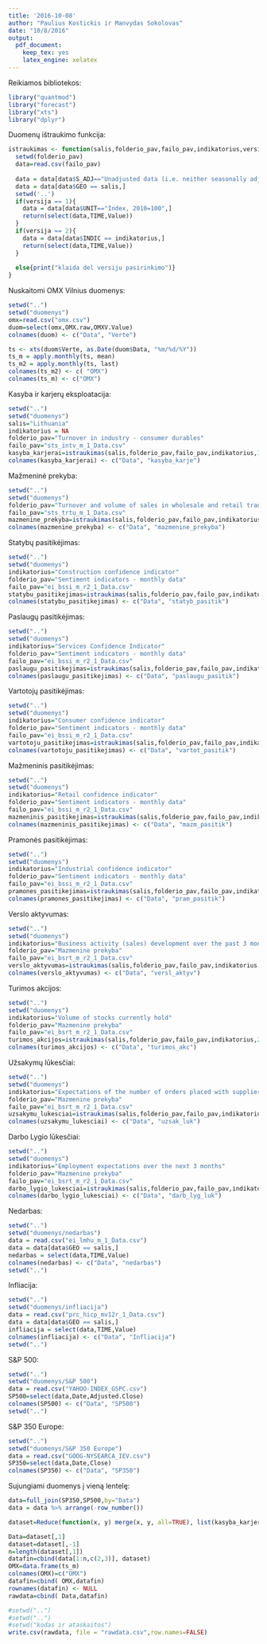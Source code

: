 ```yaml
---
title: '2016-10-08'
author: "Paulius Kostickis ir Manvydas Sokolovas"
date: "10/8/2016"
output:
  pdf_document:
    keep_tex: yes
    latex_engine: xelatex
---
```


Reikiamos bibliotekos:
```r
library("quantmod")
library("forecast")
library("xts")
library("dplyr")
```

Duomenų ištraukimo funkcija:
```r
istraukimas <- function(salis,folderio_pav,failo_pav,indikatorius,versija){            
  setwd(folderio_pav)
  data=read.csv(failo_pav)
  
  data = data[data$S_ADJ=="Unadjusted data (i.e. neither seasonally adjusted nor calendar adjusted data)",]
  data = data[data$GEO == salis,]
  setwd('..')
  if(versija == 1){
    data = data[data$UNIT=="Index, 2010=100",]
    return(select(data,TIME,Value))
  }
  if(versija == 2){
    data = data[data$INDIC == indikatorius,]
    return(select(data,TIME,Value))
  }
  
  else{print("klaida del versiju pasirinkimo")}
}

```


Nuskaitomi OMX Vilnius duomenys:
```r
setwd("..")   
setwd("duomenys")  
omx=read.csv("omx.csv")
duom=select(omx,OMX.raw,OMXV.Value)
colnames(duom) <- c("Data", "Verte")

ts <- xts(duom$Verte, as.Date(duom$Data, "%m/%d/%Y"))
ts_m = apply.monthly(ts, mean)
ts_m2 = apply.monthly(ts, last)
colnames(ts_m2) <- c( "OMX")
colnames(ts_m) <- c("OMX")
```


Kasyba ir karjerų eksploatacija:
```r
setwd("..")   
setwd("duomenys")  
salis="Lithuania"
indikatorius = NA                                                         # kol kas indikatoriaus nebus
folderio_pav="Turnover in industry - consumer durables"
failo_pav="sts_intv_m_1_Data.csv"
kasyba_karjerai=istraukimas(salis,folderio_pav,failo_pav,indikatorius,1)
colnames(kasyba_karjerai) <- c("Data", "kasyba_karje")
```


Mažmeninė prekyba:
```r
setwd("..")   
setwd("duomenys")  
folderio_pav="Turnover and volume of sales in wholesale and retail trade - monthly data"
failo_pav="sts_trtu_m_1_Data.csv" 
mazmenine_prekyba=istraukimas(salis,folderio_pav,failo_pav,indikatorius,1)                 #didmeninės ir mažmeninės prekybos apyvarta ir pardavimų apimtis 
colnames(mazmenine_prekyba) <- c("Data", "mazmenine_prekyba")
```


Statybų pasitikėjimas:
```r
setwd("..")   
setwd("duomenys")  
indikatorius="Construction confidence indicator"
folderio_pav="Sentiment indicators - monthly data"
failo_pav="ei_bssi_m_r2_1_Data.csv"
statybu_pasitikejimas=istraukimas(salis,folderio_pav,failo_pav,indikatorius,2)
colnames(statybu_pasitikejimas) <- c("Data", "statyb_pasitik")
```


Paslaugų pasitikėjimas:
```r
setwd("..")   
setwd("duomenys")  
indikatorius="Services Confidence Indicator"
folderio_pav="Sentiment indicators - monthly data"
failo_pav="ei_bssi_m_r2_1_Data.csv"
paslaugu_pasitikejimas=istraukimas(salis,folderio_pav,failo_pav,indikatorius,2)
colnames(paslaugu_pasitikejimas) <- c("Data", "paslaugu_pasitik")
```


Vartotojų pasitikėjimas:
```r
setwd("..")   
setwd("duomenys")  
indikatorius="Consumer confidence indicator"
folderio_pav="Sentiment indicators - monthly data"
failo_pav="ei_bssi_m_r2_1_Data.csv"
vartotoju_pasitikejimas=istraukimas(salis,folderio_pav,failo_pav,indikatorius,2)
colnames(vartotoju_pasitikejimas) <- c("Data", "vartot_pasitik")
```


Mažmeninis pasitikėjimas:
```r
setwd("..")   
setwd("duomenys")  
indikatorius="Retail confidence indicator"
folderio_pav="Sentiment indicators - monthly data"
failo_pav="ei_bssi_m_r2_1_Data.csv"
mazmeninis_pasitikejimas=istraukimas(salis,folderio_pav,failo_pav,indikatorius,2) #mažmeninės prekybos pasitikėjimo rodiklis
colnames(mazmeninis_pasitikejimas) <- c("Data", "mazm_pasitik")
```


Pramonės pasitikėjimas:
```r
setwd("..")   
setwd("duomenys")  
indikatorius="Industrial confidence indicator"
folderio_pav="Sentiment indicators - monthly data"
failo_pav="ei_bssi_m_r2_1_Data.csv"
pramones_pasitikejimas=istraukimas(salis,folderio_pav,failo_pav,indikatorius,2)
colnames(pramones_pasitikejimas) <- c("Data", "pram_pasitik")
```


Verslo aktyvumas:
```r
setwd("..")   
setwd("duomenys")  
indikatorius="Business activity (sales) development over the past 3 months"
folderio_pav="Mazmenine prekyba"
failo_pav="ei_bsrt_m_r2_1_Data.csv"
verslo_aktyvumas=istraukimas(salis,folderio_pav,failo_pav,indikatorius,2)
colnames(verslo_aktyvumas) <- c("Data", "versl_aktyv")
```


Turimos akcijos:
```r
setwd("..")   
setwd("duomenys")  
indikatorius="Volume of stocks currently hold"
folderio_pav="Mazmenine prekyba"
failo_pav="ei_bsrt_m_r2_1_Data.csv"
turimos_akcijos=istraukimas(salis,folderio_pav,failo_pav,indikatorius,2)
colnames(turimos_akcijos) <- c("Data", "turimos_akc")
```


Užsakymų lūkesčiai:
```r
setwd("..")   
setwd("duomenys")  
indikatorius="Expectations of the number of orders placed with suppliers over the next 3 months"
folderio_pav="Mazmenine prekyba"
failo_pav="ei_bsrt_m_r2_1_Data.csv"
uzsakymu_lukesciai=istraukimas(salis,folderio_pav,failo_pav,indikatorius,2)
colnames(uzsakymu_lukesciai) <- c("Data", "uzsak_luk")
```


Darbo Lygio lūkesčiai:
```r
setwd("..")   
setwd("duomenys")  
indikatorius="Employment expectations over the next 3 months"
folderio_pav="Mazmenine prekyba"
failo_pav="ei_bsrt_m_r2_1_Data.csv"
darbo_lygio_lukesciai=istraukimas(salis,folderio_pav,failo_pav,indikatorius,2)
colnames(darbo_lygio_lukesciai) <- c("Data", "darb_lyg_luk")
```

Nedarbas:
```r
setwd("..")   
setwd("duomenys/nedarbas")  
data = read.csv("ei_lmhu_m_1_Data.csv")
data = data[data$GEO == salis,]
nedarbas = select(data,TIME,Value)
colnames(nedarbas) <- c("Data", "nedarbas")
setwd("..") 
```

Infliacija:
```r
setwd("..")   
setwd("duomenys/infliacija")  
data = read.csv("prc_hicp_mv12r_1_Data.csv")
data = data[data$GEO == salis,]
infliacija = select(data,TIME,Value)
colnames(infliacija) <- c("Data", "Infliacija")
setwd("..") 
```

S&P 500:
```r
setwd("..")   
setwd("duomenys/S&P 500")  
data = read.csv("YAHOO-INDEX_GSPC.csv")
SP500=select(data,Date,Adjusted.Close)
colnames(SP500) <- c("Data", "SP500")
setwd("..") 
```

S&P 350 Europe:
```r
setwd("..")   
setwd("duomenys/S&P 350 Europe")  
data = read.csv("GOOG-NYSEARCA_IEV.csv")
SP350=select(data,Date,Close)
colnames(SP350) <- c("Data", "SP350")

```


Sujungiami duomenys į vieną lentelę:
```r

data=full_join(SP350,SP500,by="Data")
data = data %>% arrange(-row_number())

dataset=Reduce(function(x, y) merge(x, y, all=TRUE), list(kasyba_karjerai, darbo_lygio_lukesciai,nedarbas, infliacija, mazmeninis_pasitikejimas, paslaugu_pasitikejimas, pramones_pasitikejimas, statybu_pasitikejimas, turimos_akcijos, uzsakymu_lukesciai, vartotoju_pasitikejimas, verslo_aktyvumas, mazmenine_prekyba ))

Data=dataset[,1]
dataset=dataset[,-1]
n=length(dataset[,1])
datafin=cbind(data[1:n,c(2,3)], dataset)
OMX=data.frame(ts_m)
colnames(OMX)=c("OMX")
datafin=cbind( OMX,datafin)
rownames(datafin) <- NULL
rawdata=cbind( Data,datafin)

#setwd("..")   
#setwd("..")   
#setwd("kodas ir ataskaitos")
write.csv(rawdata, file = "rawdata.csv",row.names=FALSE)
```